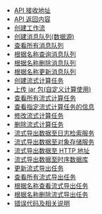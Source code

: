 * [API 接收地址](/insight/api/5193/api-receiving-address)
* [API 返回内容](/insight/api/5194/api-return-content)
* [创建工作流](/insight/api/5599/create-the-workflow)
* [创建消息队列(数据源)](/insight/api/5195/create-a-message-queue-source)
* [查看所有消息队列](/insight/api/5196/look-at-all-the-message-queue)
* [根据名称查询消息队列](/insight/api/5197/according-to-the-name-of-the-query-message-queue)
* [根据名称删除消息队列](/insight/api/5198/according-to-the-name-to-delete-a-message-queue)
* [根据名称更新消息队列](/insight/api/5199/according-to-the-update-message-queue-name)
* [创建流式计算任务](/insight/api/5201/create-streaming-computing-tasks)
* [上传 jar 包(自定义计算使用)](/insight/api/5202/upload-the-jar-package-custom)
* [查看所有流式计算任务](/insight/api/5203/view-all-current-computing-tasks)
* [查看指定流式计算任务的信息](/insight/api/5204/check-the-specified-flow-computing-tasks)
* [修改流式计算任务](/insight/api/5205/modify-the-flow-computing-tasks)
* [删除流式计算任务](/insight/api/5206/delete-the-current-computing-tasks)
* [流式导出数据至日志检索服务](/insight/api/5207/current-export-data-to-log-retrieval-service)
* [流式导出数据至对象存储服务](/insight/api/5216/flow-and-export-data-object-storage-service)
* [流式导出数据至 HTTP 地址](/insight/api/5214/streaming-data-to-the-http-address-is-deduced)
* [流式导出数据至时序数据库](/insight/api/5215/current-export-data-to-the-temporal-database)
* [更新流式导出任务](/insight/api/5208/update-current-export-task)
* [查看所有流式导出任务](/insight/api/5209/view-all-current-export-task)
* [根据名称查看流式导出任务](/insight/api/5210/according-to-the-name-to-view-current-export-task)
* [根据名称删除流式导出任务](/insight/api/5211/according-to-the-name-delete-current-export-task/)
* [错误代码及相关说明](/insight/api/5212/the-error-code-and-related-instructions)